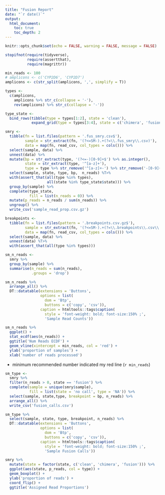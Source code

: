 ```yaml
---
title: "Fusion Report"
date: "`r date()`"
output: 
  html_document:
    toc: true
    toc_depth: 2
---
```


```r
knitr::opts_chunk$set(echo = FALSE, warning = FALSE, message = FALSE)

stopifnot(require(tidyverse),
          require(assertthat),
          require(magrittr))

```

```r
min_reads <- 100
# amplicons <- c('CYP2D6', 'CYP2D7')
amplicons <- c(str_split(amplicons, ',', simplify = T))

types <-
  c(amplicons,
    amplicons %>% str_c(collapse = '-'),
    rev(amplicons) %>% str_c(collapse = '-'))

type_state <- 
  bind_rows(tibble(type = types[1:2], state = 'clean'),
            expand_grid(type = types[3:4], state = c('chimera', 'fusion')))

smry <-
  tibble(fn = list.files(pattern = '.fus_smry.csv$'),
         sample = str_extract(fn, '(?<=SM-).+(?=\\.fus_smry\\.csv)'),
         data = map(fn, read_csv, col_types = cols())) %>% 
  select(sample, data) %>% 
  unnest(data) %>% 
  mutate(bp = str_extract(type, '(?<=-)[0-9]+$') %>% as.integer(),
         state = str_extract(type, '^[a-z]+'),
         type = type %>% str_remove('^[a-z]+-') %>% str_remove('-[0-9]+$')) %>% 
  select(sample, state, type, bp,  n_reads) %T>% 
  with(assert_that(all(type %in% types),
                   all(state %in% type_state$state))) %>% 
  group_by(sample) %>% 
  complete(type_state,
           fill = list(n_reads = 0)) %>% 
  mutate(p_reads = n_reads / sum(n_reads)) %>% 
  ungroup() %>% 
  write_csv('sample_read_prop.csv.gz')

breakpoints <-
  tibble(fn = list.files(pattern = '.breakpoints.csv.gz$'),
         sample = str_extract(fn, '(?<=SM-).+(?=\\.breakpoints\\.csv\\.gz)'),
         data = map(fn, read_csv, col_types = cols())) %>% 
  select(sample, data) %>% 
  unnest(data) %T>% 
  with(assert_that(all(type %in% types))) 

```

```r
sm_n_reads <-
  smry %>% 
  group_by(sample) %>% 
  summarise(n_reads = sum(n_reads), 
            .groups = 'drop')

sm_n_reads %>%
  arrange_all() %>% 
  DT::datatable(extensions = 'Buttons',
                options = list(
                  dom = 'Btp',
                  buttons = c('copy', 'csv')),
                caption = htmltools::tags$caption(
                  style = 'font-weight: bold; font-size:150% ;',
                  'Sample Read Counts'))

sm_n_reads %>% 
  ggplot() +
  stat_ecdf(aes(n_reads)) +
  ggtitle('Num Reads ECDF') +
  geom_vline(xintercept = min_reads, col = 'red') +
  ylab('proportion of samples') +
  xlab('number of reads processed')
```

* minimum recommended number indicated my red line (`r min_reads`)

```r
sm_type <-
  smry %>% 
  filter(n_reads > 0, state == 'fusion') %>% 
  complete(sample = unique(smry$sample), 
           fill = list(state = 'no call', type = 'NA')) %>% 
  select(sample, state,type, breakpoint = bp, n_reads) %>% 
  arrange_all() %>% 
  write_csv('fusion_calls.csv')

sm_type %>% 
  select(sample, state, type, breakpoint, n_reads) %>% 
  DT::datatable(extensions = 'Buttons',
                options = list(
                  dom = 'Btp',
                  buttons = c('copy', 'csv')),
                caption = htmltools::tags$caption(
                  style = 'font-weight: bold; font-size:150% ;',
                  'Sample Fusion Calls'))
```

```r
smry %>% 
  mutate(state = factor(state, c('clean', 'chimera', 'fusion'))) %>% 
  ggplot(aes(state, p_reads, col = type)) +
  geom_boxplot() +
  ylab('proportion of reads') +
  coord_flip() +
  ggtitle('Assigned Read Proportions')
```



